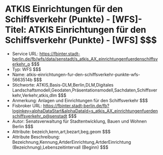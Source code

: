 # ATKIS Einrichtungen für den Schiffsverkehr (Punkte) - [WFS]- Titel: ATKIS Einrichtungen für den Schiffsverkehr (Punkte) - [WFS] $$$
- Service URL: https://fbinter.stadt-berlin.de/fb/wfs/data/senstadt/s_atkis_AX_einrichtungenfuerdenschiffsverkehr_p $$$
- Typ: WFS $$$
- Name: atkis-einrichtungen-fur-den-schiffsverkehr-punkte-wfs-5663514b $$$
- Stichworte: ATKIS,Basis-DLM,Berlin,DLM,Digitales Landschaftsmodell,Geodaten,Präsentationsmodell,Sachdaten,Schiffsverkehr,Verkehr,atkis,dlm $$$
- Anmerkung: Anlagen und Einrichtungen für den Schiffsverkehr $$$
- Fisbroker URL: https://fbinter.stadt-berlin.de/fb?loginkey=alphaDataStart&alphaDataId=s_atkis_AX_einrichtungenfuerdenschiffsverkehr_p@senstadt $$$
- Autor: Senatsverwaltung für Stadtentwicklung, Bauen und Wohnen Berlin $$$
- Attribute: bezeich,kenn,art,bezart,beg,geom $$$
- Attribute Beschreibung: Bezeichnung,Kennung,ArtderEinrichtung,ArtderEinrichtung (Bezeichnung),Lebenszeitintervall (Beginn) $$$
